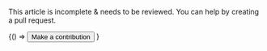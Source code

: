 
<Admonition type="caution" icon="🚧&nbsp;" title="This article is incomplete">
  <p>
    This article is incomplete &amp; needs to be reviewed. You can help by creating a pull request.
  </p>
  <div>
    <form>
       <BrowserOnly>{() => 
          <button formAction={"https://github.com/osmandapp/web/edit/main/main/" + 
            window.location.pathname.slice(window.location.pathname.indexOf('docs'), window.location.pathname.slice(-1) === "/" ? -1 : undefined ) 
              + ".md"  }
            className="button button--primary">Make a contribution</button>
       }</BrowserOnly>
    </form>
  </div>
</Admonition>  
